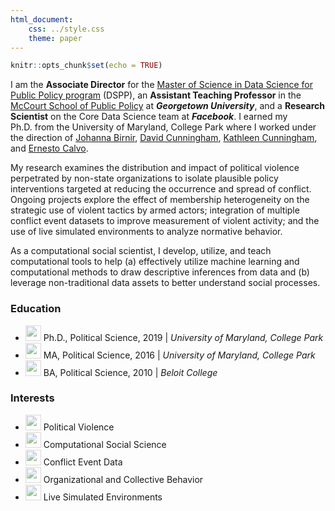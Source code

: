 ```yaml
---
html_document:
    css: ../style.css
    theme: paper 
---
```


```r
knitr::opts_chunk$set(echo = TRUE)
```


I am the **Associate Director** for the [Master of Science in Data Science for Public Policy program](https://mccourt.georgetown.edu/master-of-science-in-data-science-for-public-policy/) (DSPP), an **Assistant Teaching Professor** in the [McCourt School of Public Policy](https://mccourt.georgetown.edu/) at **_Georgetown University_**, and a **Research Scientist** on the Core Data Science team at **_Facebook_**. I earned my Ph.D. from the University of Maryland, College Park where I worked under the direction of [Johanna Birnir](https://gvpt.umd.edu/facultyprofile/birnir/j%C3%B3hanna), [David Cunningham](http://www.davidcunninghampolisci.com/), [Kathleen Cunningham](http://www.kathleengallaghercunningham.com/), and [Ernesto Calvo](http://gvptsites.umd.edu/calvo/). 

My research examines the distribution and impact of political violence perpetrated by non-state organizations to isolate plausible policy interventions targeted at reducing the occurrence and spread of conflict. Ongoing projects explore the effect of membership heterogeneity on the strategic use of violent tactics by armed actors; integration of multiple conflict event datasets to improve measurement of violent activity; and the use of live simulated environments to analyze normative behavior. 

As a computational social scientist, I develop, utilize, and teach computational tools to help (a) effectively utilize machine learning and computational methods to draw descriptive inferences from data and (b) leverage non-traditional data assets to better understand social processes. 


### Education

- <img src="img/graduation-cap.svg" style="width:25px;height:25px;opacity:.6"> Ph.D., Political Science, 2019 | _University of Maryland, College Park_
- <img src="img/graduation-cap.svg" style="width:25px;height:25px;opacity:.6"> MA, Political Science, 2016 | _University of Maryland, College Park_
- <img src="img/graduation-cap.svg" style="width:25px;height:25px;opacity:.6"> BA, Political Science, 2010 | _Beloit College_



### Interests



- <img src="img/bomb.svg" style="width:25px;height:25px;opacity:.6"> Political Violence
- <img src="img/desktop.svg" style="width:25px;height:25px;opacity:.6"> Computational Social Science
- <img src="img/chart-area.svg" style="width:25px;height:25px;opacity:.6"> Conflict Event Data
- <img src="img/users.svg" style="width:25px;height:25px;opacity:.6"> Organizational and Collective Behavior
- <img src="img/gamepad.svg" style="width:25px;height:25px;opacity:.6"> Live Simulated Environments